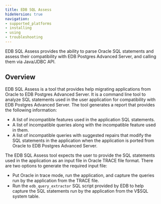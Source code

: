 ```yaml
---
title: EDB SQL Assess
hideVersion: true
navigation: 
- supported_platforms
- installing
- using
- troubleshooting
---
```


EDB SQL Assess provides the ability to parse Oracle SQL statements and assess their compatibility with EDB Postgres Advanced Server, and calling them via Java/JDBC API.

## Overview

EDB SQL Assess is a tool that provides help migrating applications from Oracle to EDB Postgres Advanced Server. It is a command line tool to analyze SQL statements used in the user application for compatibility with EDB Postgres Advanced Server. The tool generates a report that provides the following information:
- A list of incompatible features used in the application SQL statements.
- A list of incompatible queries along with the incompatible feature used in them.
- A list of incompatible queries with suggested repairs that modify the SQL statements in the application when the application is ported from Oracle to EDB Postgres Advanced Server.

The EDB SQL Assess tool expects the user to provide the SQL statements used in the application as an input file in Oracle TRACE file format. There are two options to generate the required input file:

- Put Oracle in trace mode, run the application, and capture the queries run by the application from the TRACE file.
- Run the `edb_query_extractor` SQL script provided by EDB to help capture the SQL statements run by the application from the V$SQL system table.